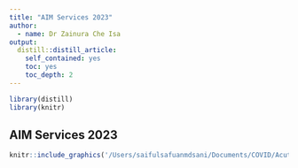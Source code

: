 ```yaml
---
title: "AIM Services 2023"
author:
  - name: Dr Zainura Che Isa 
output: 
  distill::distill_article:
    self_contained: yes
    toc: yes
    toc_depth: 2
---
```


```r
library(distill)
library(knitr)
```

## AIM Services 2023
```r
knitr::include_graphics('/Users/saifulsafuanmdsani/Documents/COVID/AcuteInternalMedicine/aim2023.png')

```